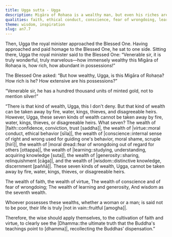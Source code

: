 ```yaml
---
title: Ugga sutta - Ugga
description: Migāra of Rohaṇa is a wealthy man, but even his riches are vulnerable to the vicissitudes of life, unlike the seven kinds of wealth the Buddha describes which cannot be taken away.
qualities: faith, ethical conduct, conscience, fear of wrongdoing, learning, giving, wisdom
theme: wisdom, inspiration
slug: an7.7
---
```


Then, Ugga the royal minister approached the Blessed One. Having approached and paid homage to the Blessed One, he sat to one side. Sitting there, Ugga the royal minister said to the Blessed One: “Venerable sir, it is truly wonderful, truly marvelous—how immensely wealthy this Migāra of Rohaṇa is, how rich, how abundant in possessions!”

The Blessed One asked: “But how wealthy, Ugga, is this Migāra of Rohaṇa? How rich is he? How extensive are his possessions?”

“Venerable sir, he has a hundred thousand units of minted gold, not to mention silver!”

“There is that kind of wealth, Ugga, this I don't deny. But that kind of wealth can be taken away by fire, water, kings, thieves, and disagreeable heirs. However, Ugga, these seven kinds of wealth cannot be taken away by fire, water, kings, thieves, or disagreeable heirs. What seven? The wealth of |faith::confidence, conviction, trust [saddha]|, the wealth of |virtue::moral conduct, ethical behavior [sīla]|, the wealth of |conscience::internal sense of right and wrong used for guiding one's behavior, moral shame, scruple [hirī]|, the wealth of |moral dread::fear of wrongdoing out of regard for others [ottappa]|, the wealth of |learning::studying, understanding, acquiring knowledge [suta]|, the wealth of |generosity::sharing, relinquishment [cāga]|, and the wealth of |wisdom::distinctive knowledge, discernment [paññā]|. These seven kinds of wealth, Ugga, cannot be taken away by fire, water, kings, thieves, or disagreeable heirs.

The wealth of faith, the wealth of virtue,
The wealth of conscience and of fear of wrongdoing;
The wealth of learning and generosity,
And wisdom as the seventh wealth.

Whoever possesses these wealths,
whether a woman or a man;
is said not to be poor,
their life is truly |not in vain::fruitful [amogha]|.

Therefore, the wise should apply themselves,
to the cultivation of faith and virtue,
to clearly see the |Dhamma::the ultimate truth that the Buddha's teachings point to [dhamma]|,
recollecting the Buddhas’ dispensation.”